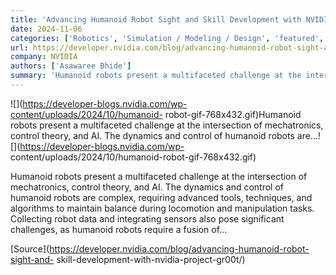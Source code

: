 ```yaml
---
title: 'Advancing Humanoid Robot Sight and Skill Development with NVIDIA Project GR00T'
date: 2024-11-06
categories: ['Robotics', 'Simulation / Modeling / Design', 'featured', 'Humanoid Robots', 'LLMs', 'OpenUSD']
url: https://developer.nvidia.com/blog/advancing-humanoid-robot-sight-and-skill-development-with-nvidia-project-gr00t/
company: NVIDIA
authors: ['Asawaree Bhide']
summary: 'Humanoid robots present a multifaceted challenge at the intersection of mechatronics, control theory, and AI. The dynamics and control of humanoid robots are...'
---
```



![](https://developer-blogs.nvidia.com/wp-content/uploads/2024/10/humanoid-
robot-gif-768x432.gif)Humanoid robots present a multifaceted challenge at the
intersection of mechatronics, control theory, and AI. The dynamics and control
of humanoid robots are...![](https://developer-blogs.nvidia.com/wp-
content/uploads/2024/10/humanoid-robot-gif-768x432.gif)

Humanoid robots present a multifaceted challenge at the intersection of
mechatronics, control theory, and AI. The dynamics and control of humanoid
robots are complex, requiring advanced tools, techniques, and algorithms to
maintain balance during locomotion and manipulation tasks. Collecting robot
data and integrating sensors also pose significant challenges, as humanoid
robots require a fusion of…

[Source](https://developer.nvidia.com/blog/advancing-humanoid-robot-sight-and-
skill-development-with-nvidia-project-gr00t/)

